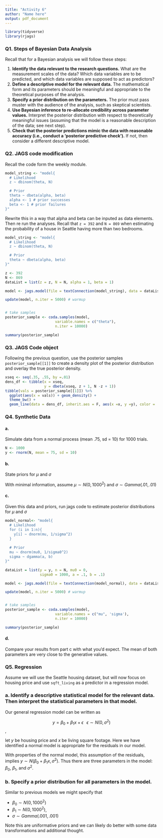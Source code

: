 ```yaml
---
title: "Activity 6"
author: "Name here"
output: pdf_document
---
```


```r
library(tidyverse)
library(rjags)
```


### Q1. Steps of Bayesian Data Analysis


Recall that for a Bayesian analysis we will follow these steps:

1. **Identify the data relevant to the research questions.** What are the measurement scales of the data? Which data variables are to be predicted, and which data variables are supposed to act as predictors?
\vfill
2. **Define a descriptive model for the relevant data.** The mathematical form and its parameters should be meaningful and appropriate to the theoretical purposes of the analysis.
\vfill
3. **Specify a prior distribution on the parameters.** The prior must pass muster with the audience of the analysis, such as skeptical scientists.
\vfill
4. **Use Bayesian inference to re-allocate credibility across parameter values.** Interpret the posterior distribution with respect to theoretically meaningful issues (assuming that the model is a reasonable description of the data; see next step).
\vfill
5. **Check that the posterior predictions mimic the data with reasonable accuracy (i.e., conduct a 'posterior predictive check').** If not, then consider a different descriptive model.
\vfill


### Q2. JAGS code modification

Recall the code form the weekly module.

```r
model_string <- "model{
  # Likelihood
  z ~ dbinom(theta, N)

  # Prior
  theta ~ dbeta(alpha, beta)
  alpha <- 1 # prior successes
  beta <- 1 # prior failures
}"
```

Rewrite this in a way that alpha and beta can be inputed as data elements. Then re run the analyses. Recall that `z = 392` and `N = 869` when estimating the probability of a house in Seattle having more than two bedrooms. 

```r
model_string <- "model{
  # Likelihood
  z ~ dbinom(theta, N)

  # Prior
  theta ~ dbeta(alpha, beta)
}"
```

```r
z <- 392
N <- 869
dataList = list(z = z, N = N, alpha = 1, beta = 1)

model <- jags.model(file = textConnection(model_string), data = dataList)

update(model, n.iter = 5000) # warmup


# take samples
posterior_sample <- coda.samples(model, 
                       variable.names = c("theta"),
                       n.iter = 10000)

summary(posterior_sample)
```

### Q3. JAGS Code object

Following the previous question, use the posterior samples `posterior_sample[[1]]` to create a density plot of the posterior distribution and overlay the true posterior density.

```r
xseq <- seq(.35, .55, by =.01)
dens_df <- tibble(x = xseq,
                  y = dbeta(xseq, z + 1, N -z + 1))
tibble(vals = posterior_sample[[1]]) %>%
  ggplot(aes(x = vals)) + geom_density() +
  theme_bw() + 
  geom_line(data = dens_df, inherit.aes = F, aes(x =x, y =y), color = 'red', linetype = 2)
```


### Q4. Synthetic Data

#### a. 
Simulate data from a normal process (mean .75, sd = 10) for 1000 trials.

```r
N <- 1000
y <- rnorm(N, mean = 75, sd = 10)
```

#### b. 
State priors for $\mu$ and $\sigma$

With minimal information, assume $\mu \sim N(0, 1000^2)$ and $\sigma \sim Gamma(.01,.01)$

#### c. 
Given this data and priors, run jags code to estimate posterior distributions for $\mu$ and $\sigma$

```r
model_normal<- "model{
  # Likelihood
  for (i in 1:n){
    y[i] ~ dnorm(mu, 1/sigma^2) 
  }
  
  # Prior
  mu ~ dnorm(mu0, 1/sigma0^2)
  sigma ~ dgamma(a, b)
}"
```

```r
dataList = list(y = y, n = N, mu0 = 0,
                sigma0 = 1000, a = .1, b = .1)

model <- jags.model(file = textConnection(model_normal), data = dataList)

update(model, n.iter = 5000) # warmup


# take samples
posterior_sample <- coda.samples(model, 
                       variable.names = c("mu", 'sigma'),
                       n.iter = 10000)

summary(posterior_sample)
```

#### d. 
Compare your results from part c with what you'd expect. The mean of both parameters are very close to the generative values.


### Q5. Regression

Assume we will use the Seattle housing dataset, but will now focus on housing price and use `sqft_living` as a predictor in a regression model.


### a. Identify a descriptive statistical model for the relevant data. Then interpret the statistical parameters in that model.

Our general regression model can be written as

$$y = \beta_0 + \beta_1 x + \epsilon \; \; \; \epsilon \sim N(0, \sigma^2)$$, 

let $y$ be housing price and $x$ be living square footage. Here we have identified a normal model is appropriate for the residuals in our model.

With properties of the normal model, this assumption of the residuals, implies $y \sim N(\beta_0 + \beta_1 x, \sigma^2)$. Thus there are three parameters in the model: $\beta_0$, $\beta_1$, and $\sigma^2$.

### b. Specify a prior distribution for all parameters in the model.

Similar to previous models we might specify that

- $\beta_0 \sim N(0, 1000^2)$
- $\beta_1 \sim N(0, 1000^2)$,
-  $\sigma \sim Gamma(.001,.001)$


Note this are uniformative priors and we can likely do better with some data transformations and additional thought.